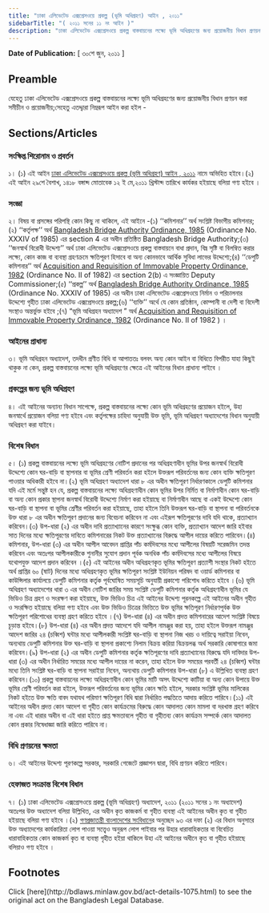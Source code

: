 ```yaml
---
title: "ঢাকা এলিভেটেড এক্সপ্রেসওয়ে প্রকল্প (ভূমি অধিগ্রহণ) আইন , ২০১১"
sidebarTitle: "( ২০১১ সনের ১১ নং আইন )"
description: "ঢাকা এলিভেটেড এক্সপ্রেসওয়ে প্রকল্প বাস্তবায়নের লক্ষ্যে ভূমি অধিগ্রহণের জন্য প্রয়োজনীয় বিধান প্রণয়নকল্পে প্রণীত আইন"
---
```


**Date of Publication:** [ ৩০শে জুন, ২০১১ ]

## Preamble

যেহেতু ঢাকা এলিভেটেড এক্সপ্রেসওয়ে প্রকল্প বাস্তবায়নের লক্ষ্যে ভূমি অধিগ্রহণের জন্য প্রয়োজনীয় বিধান প্রণয়ন করা সমীচীন ও প্রয়োজনীয়;সেহেতু এতদ্দ্বারা নিম্নরূপ আইন করা হইল -

## Sections/Articles

### সংক্ষিপ্ত শিরোনাম ও প্রবর্তন

১। (১) এই আইন [ঢাকা এলিভেটেড এক্সপ্রেসওয়ে প্রকল্প (ভূমি অধিগ্রহণ) আইন , ২০১১](/act-1075.html "ঢাকা এলিভেটেড এক্সপ্রেসওয়ে প্রকল্প (ভূমি অধিগ্রহণ) আইন , ২০১১") নামে অভিহিত হইবে।(২) এই আইন ২৯শে বৈশাখ, ১৪১৮ বঙ্গাব্দ মোতাবেক ১২ ই মে,২০১১ খ্রিস্টাব্দ তারিখে কার্যকর হইয়াছে বলিয়া গণ্য হইবে ।

### সংজ্ঞা

২। বিষয় বা প্রসঙ্গের পরিপন্থি কোন কিছু না থাকিলে, এই আইনে -(১) ‘‘কমিশনার’’ অর্থ সংশ্লিষ্ট বিভাগীয় কমিশনার;(২) ‘‘কর্তৃপক্ষ’’ অর্থ [Bangladesh Bridge Authority Ordinance, 1985](/act-688.html "Bangladesh Bridge Authority Ordinance, 1985") (Ordinance No. XXXIV of 1985) এর section 4 এর অধীন প্রতিষ্ঠিত Bangladesh Bridge Authority;(৩) ‘‘জনস্বার্থ বিরোধী উদ্দেশ্য’’ অর্থ ঢাকা এলিভেটেড এক্সপ্রেসওয়ে প্রকল্প বাস্তবায়নে বাধা প্রদান, বিঘ্ন সৃষ্টি বা বিলম্বিত করার লক্ষ্যে, কোন কাজ বা ব্যবস্থা গ্রহণক্রমে ক্ষতিপূরণ হিসাবে বা অন্য কোনভাবে আর্থিক সুবিধা লাভের উদ্দেশ্যে;(৪) ‘‘ডেপুটি কমিশনার’’ অর্থ [Acquisition and Requisition of Immovable Property Ordinance, 1982](/act-619.html "Acquisition and Requisition of Immovable Property Ordinance, 1982") (Ordinance No. II of 1982) এর section 2(b) এ সংজ্ঞায়িত Deputy Commissioner;(৫) ‘‘প্রকল্প’’ অর্থ [Bangladesh Bridge Authority Ordinance, 1985](/act-688.html "Bangladesh Bridge Authority Ordinance, 1985") (Ordinance No. XXXIV of 1985) এর অধীন ঢাকা এলিভেটেড এক্সপ্রেসওয়ে নির্মান ও পরিচালনার উদ্দেশ্যে গৃহীত ঢাকা এলিভেটেড এক্সপ্রেসওয়ে প্রকল্প;(৬) ‘‘ব্যক্তি’’ অর্থে যে কোন প্রতিষ্ঠান, কোম্পানী বা দেশী বা বিদেশী সংস্থাও অন্তর্ভুক্ত হইবে ;(৭) “ভূমি অধিগ্রহন অধ্যাদেশ ” অর্থ [Acquisition and Requisition of Immovable Property Ordinance, 1982](/act-619.html "Acquisition and Requisition of Immovable Property Ordinance, 1982") (Ordinance No. II of 1982 ) ।

### আইনের প্রাধান্য

৩। ভূমি অধিগ্রহন অধ্যাদেশ, তদধীন প্রণীত বিধি বা আপাততঃ বলবৎ অন্য কোন আইন বা বিধিতে বিপরীত যাহা কিছুই থাকুক না কেন, প্রকল্প বাস্তবায়নের লক্ষ্যে ভূমি অধিগ্রহণের ক্ষেত্রে এই আইনের বিধান প্রাধান্য পাইবে ।

### প্রকল্পের জন্য ভূমি অধিগ্রহণ

৪। এই আইনের অন্যান্য বিধান সাপেক্ষে, প্রকল্প বাস্তবায়নের লক্ষ্যে কোন ভূমি অধিগ্রহণের প্রয়োজন হইলে, উহা জনস্বার্থে প্রয়োজন বলিয়া গণ্য হইবে এবং কর্তৃপক্ষের চাহিদা অনুযায়ী উক্ত ভূমি, ভূমি অধিগ্রহণ অধ্যাদেশের বিধান অনুযায়ী অধিগ্রহণ করা যাইবে।

### বিশেষ বিধান

৫। (১) প্রকল্প বাস্তবায়নের লক্ষ্যে ভূমি অধিগ্রহণের নোটিশ প্রদানের পর অধিগ্রহণাধীন ভূমির উপর জনস্বার্থ বিরোধী উদ্দেশ্যে কোন ঘর-বাড়ি বা স্থাপনার বা ভূমির শ্রেণী পরিবর্তন করা হইলে উক্তরূপ পরিবর্তনের জন্য কোন ব্যক্তি ক্ষতিপূরণ পাওয়ার অধিকারী হইবে না।(২) ভূমি অধিগ্রহণ অধ্যাদেশ ধারা ৮ এর অধীন ক্ষতিপূরণ নির্ধারণকালে ডেপুটি কমিশনার যদি এই মর্মে সন্তুষ্ট হন যে, প্রকল্প বাস্তবায়নের লক্ষ্যে অধিগ্রহণাধীন কোন ভূমির উপর নির্মিত বা নির্মাণাধীন কোন ঘর-বাড়ি বা অন্য কোন প্রকার স্থাপনা জনস্বার্থ বিরোধী উদ্দেশ্যে নির্মাণ করা হইয়াছে বা নির্মাণাধীন আছে বা একই উদ্দেশ্যে কোন ঘর-বাড়ি বা স্থাপনা বা ভূমির শ্রেণীর পরিবর্তন করা হইয়াছে, তাহা হইলে তিনি উক্তরূপ ঘর-বাড়ি বা স্থাপনা বা পরিবর্তনকে উক্ত ধারা ৮ এর অধীন ক্ষতিপূরণ প্রদানের জন্য বিবেচনা করিবেন না এবং এইরূপ ক্ষতিপূরণের দাবি যদি থাকে, প্রত্যাখ্যান করিবেন।(৩) উপ-ধারা (২) এর অধীন দাবি প্রত্যাখ্যানের কারণে সংক্ষুব্ধ কোন ব্যক্তি, প্রত্যাখ্যান আদেশ জারি হইবার সাত দিনের মধ্যে ক্ষতিপূরণের দাবিতে কমিশনারের নিকট উক্ত প্রত্যাখ্যানের বিরুদ্ধে আপীল দায়ের করিতে পারিবেন।(৪) কমিশনার, উপ-ধারা (৩) এর অধীন আপীল আবেদন প্রাপ্তির পাঁচ কর্মদিবসের মধ্যে আপীলের বিষয়টি সরেজমিন তদন্ত করিবেন এবং অতঃপর আপীলকারীকে শুনানীর সুযোগ প্রদান পূর্বক অনধিক পাঁচ কর্মদিবসের মধ্যে আপীলের বিষয়ে যথোপযুক্ত আদেশ প্রদান করিবেন ।(৫) এই আইনের অধীন অধিগ্রহণকৃত ভূমির ক্ষতিপূরণ প্রত্যাশী সংস্থার নিকট হইতে অর্থ প্রাপ্তির ৬০ (ষাট) দিনের মধ্যে অধিগ্রহণকৃত ভূমির ক্ষতিপূরণ সংশ্লিষ্ট ইউনিয়ন পরিষদ বা ওয়ার্ড কমিশনার বা কাউন্সিলার কার্যালয়ে ডেপুটি কমিশনার কর্তৃক পূর্বঘোষিত সময়সূচি অনুযায়ী প্রকাশ্যে পরিশোধ করিতে হইবে ।(৬) ভূমি অধিগ্রহণ অধ্যাদেশের ধারা ৩ এর অধীন নোটিশ জারির সময় সংশ্লিষ্ট ডেপুটি কমিশনার কর্তৃক অধিগ্রহণাধীন ভূমির যে ভিডিও চিত্র গ্রহণ ও সংরক্ষণ করা হইয়াছে, উক্ত ভিডিও চিত্র এই আইনের উদ্দেশ্য পূরনকল্পে এই আইনের অধীন গৃহীত ও সংরক্ষিত হইয়াছে বলিয়া গণ্য হইবে এবং উক্ত ভিডিও চিত্রের ভিত্তিতে উক্ত ভূমির ক্ষতিপূরণ নির্ধারণপূর্বক উক্ত ক্ষতিপূরণ পরিশোধের ব্যবস্থা গ্রহণ করিতে হইবে ।(৭) উপ-ধারা (৪) এর অধীন প্রদত্ত কমিশনারের আদেশ সংশ্লিষ্ট বিষয়ে চূড়ান্ত হইবে।(৮) উপ-ধারা (৪) এর অধীন প্রদত্ত আদেশে যদি আপীল নামঞ্জুর করা হয়, তাহা হইলে উক্তরূপ নামঞ্জুর আদেশ জারির ২৪ (চব্বিশ) ঘন্টার মধ্যে আপীলকারী সংশ্লিষ্ট ঘর-বাড়ি বা স্থাপনা নিজ খরচ ও দায়িত্বে সরাইয়া নিবেন, অন্যথায় ডেপুটি কমিশনার উক্ত ঘর-বাড়ি বা স্থাপনা প্রকাশ্যে নিলাম বিক্রয় করিয়া বিক্রয়লব্ধ অর্থ সরকারি কোষাগারে জমা করিবেন।(৯) উপ-ধারা (২) এর অধীন ডেপুটি কমিশনার কর্তৃক ক্ষতিপূরণের দাবি প্রত্যাখ্যানের বিরুদ্ধে যদি দাবিদার উপ-ধারা (৩) এর অধীন নির্ধারিত সময়ের মধ্যে আপীল দায়ের না করেন, তাহা হইলে উক্ত সময়ের পরবর্তী ২৪ (চব্বিশ) ঘন্টার মধ্যে তিনি সংশ্লিষ্ট ঘর-বাড়ি বা স্থাপনা সরাইয়া নিবেন, অন্যথায় ডেপুটি কমিশনার উপ-ধারা (৮) এ উল্লিখিত ব্যবস্থা গ্রহণ করিবেন।(১০) প্রকল্প বাস্তবায়নের লক্ষ্যে অধিগ্রহণাধীন কোন ভূমির মাটি অসৎ উদ্দেশ্যে কাটিয়া বা অন্য কোন উপায়ে উক্ত ভূমির শ্রেণী পরিবর্তন করা হইলে, উক্তরূপ পরিবর্তনের জন্য ভূমির কোন ক্ষতি হইলে, সরকার সংশ্লিষ্ট ভূমির মালিকের নিকট হইতে উক্ত ক্ষতি বাবদ যথাযথ পরিমাণ ক্ষতিপূরণ বিধি দ্বারা নির্ধারিত পদ্ধতিতে আদায় করিতে পারিবে।(১১) এই আইনের অধীন প্রদত্ত কোন আদেশ বা গৃহীত কোন কার্যক্রমের বিরুদ্ধে কোন আদালত কোন মামলা বা দরখাস্ত গ্রহণ করিবে না এবং এই ধারার অধীন বা এই ধারা হইতে প্রাপ্ত ক্ষমতাবলে গৃহীত বা গৃহীতব্য কোন কার্যক্রম সম্পর্কে কোন আদালত কোন প্রকার নিষেধাজ্ঞা জারি করিতে পারিবে না।

### বিধি প্রণয়নের ক্ষমতা

৬। এই আইনের উদ্দেশ্য পূরণকল্পে সরকার, সরকারি গেজেটে প্রজ্ঞাপন দ্বারা, বিধি প্রণয়ন করিতে পারিবে।

### হেফাজত সংক্রান্ত বিশেষ বিধান

৭। (১) ঢাকা এলিভেটেড এক্সপ্রেসওয়ে প্রকল্প (ভূমি অধিগ্রহণ) অধ্যাদেশ, ২০১১ (২০১১ সনের ১ নং অধ্যাদেশ) অতঃপর উক্ত অধ্যাদেশ বলিয়া উল্লিখিত, এর অধীন কৃত কাজকর্ম বা গৃহীত ব্যবস্থা এই আইনের অধীন কৃত বা গৃহীত হইয়াছে বলিয়া গণ্য হইবে ।(২) [গণপ্রজাতন্ত্রী বাংলাদেশের সংবিধান](/act-957.html "গণপ্রজাতন্ত্রী বাংলাদেশের সংবিধান")ের অনুচ্ছেদ ৯৩ এর দফা (২) এর বিধান অনুসারে উক্ত অধ্যাদেশের কার্যকারিতা লোপ পাওয়া সত্ত্বেও অনুরূপ লোপ পাইবার পর উহার ধারাবাহিকতার বা বিবেচিত ধারাবাহিকতার কোন কাজকর্ম কৃত বা ব্যবস্থা গৃহীত হইয়া থাকিলে উহা এই আইনের অধীনে কৃত বা গৃহীত হইয়াছে বলিয়াও গণ্য হইবে ।

## Footnotes

<Note>
  Click [here](http://bdlaws.minlaw.gov.bd/act-details-1075.html) to see the original act on the Bangladesh Legal Database.
</Note>
